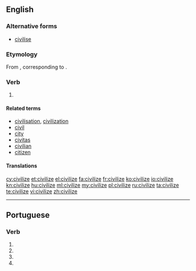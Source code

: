 {{also|civilise}}
==English==
{{wikipedia}}

===Alternative forms===
* [[civilise]] {{qualifier|chiefly British}}

===Etymology===
From {{etyl|fr}} {{term|civiliser|lang=fr}}, corresponding to {{suffix|civil|ize}}.

===Verb===
{{en-verb|civilizes|civilizing|civilized}}

# {{alternative spelling of|civilise}}

====Related terms====
* [[civilisation]], [[civilization]]
* [[civil]]
* [[city]]
* [[civitas]]
* [[civilian]]
* [[citizen]]

====Translations====
{{trans-see|civilise}}

[[cy:civilize]]
[[et:civilize]]
[[el:civilize]]
[[fa:civilize]]
[[fr:civilize]]
[[ko:civilize]]
[[io:civilize]]
[[kn:civilize]]
[[hu:civilize]]
[[ml:civilize]]
[[my:civilize]]
[[pl:civilize]]
[[ru:civilize]]
[[ta:civilize]]
[[te:civilize]]
[[vi:civilize]]
[[zh:civilize]]

----
==Portuguese==

===Verb===
{{head|pt|verb form}}
# {{conjugation of|civilizar||1|s|present|subjunctive|lang=pt}}
# {{conjugation of|civilizar||3|s|present|subjunctive|lang=pt}}
# {{conjugation of|civilizar||1|s|imperative|lang=pt}}
# {{conjugation of|civilizar||3|s|imperative|lang=pt}}
{{rfc-auto}}